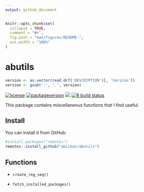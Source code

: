 ```yaml
---
output: github_document
---
```


<!-- README.md is generated from README.Rmd. Please edit that file -->

```r
knitr::opts_chunk$set(
  collapse = TRUE,
  comment = "#>",
  fig.path = "man/figures/README-",
  out.width = "100%"
)
```

# abutils

```r
version <- as.vector(read.dcf('DESCRIPTION')[, 'Version'])
version <- gsub('-', '.', version)
```

<!-- badges: start -->
[![license](https://img.shields.io/badge/license-GPL--3-blue.svg)](https://www.gnu.org/licenses/gpl-3.0.en.html)
[![packageversion](https://img.shields.io/badge/package%20version-`r version`-orange.svg)](commits/master)
![](https://img.shields.io/github/last-commit/abichat/abutils.svg)
[![R build status](https://github.com/abichat/abutils/workflows/R-CMD-check/badge.svg)](https://github.com/abichat/abutils/actions)
<!-- badges: end -->

This package contains miscellaneous functions that I find useful.

## Install

You can install it from GitHub: 

```r
#install.packages("remotes")
remotes::install_github("abichat/abutils")
```

## Functions

* `create_reg_seq()`

* `fetch_installed_packages()`
